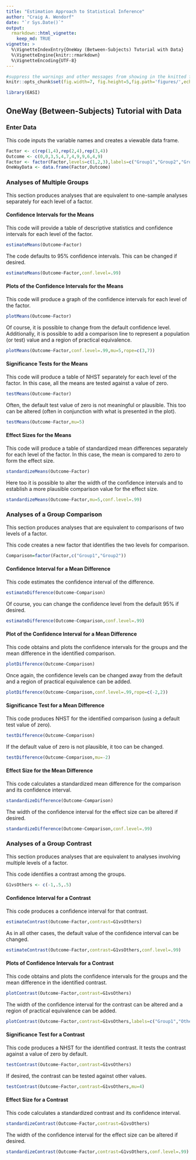 ```yaml
---
title: "Estimation Approach to Statistical Inference"
author: "Craig A. Wendorf"
date: "`r Sys.Date()`"
output: 
  rmarkdown::html_vignette:
    keep_md: TRUE
vignette: >
  %\VignetteIndexEntry{OneWay (Between-Subjects) Tutorial with Data}
  %\VignetteEngine{knitr::rmarkdown}
  %\VignetteEncoding{UTF-8}
---
```


```r
#suppress the warnings and other messages from showing in the knitted file.
knitr::opts_chunk$set(fig.width=7, fig.height=5,fig.path='figures/',echo=TRUE,warning=FALSE,message=FALSE)
```

```r
library(EASI)
```

## OneWay (Between-Subjects) Tutorial with Data

### Enter Data

This code inputs the variable names and creates a viewable data frame.
```r
Factor <- c(rep(1,4),rep(2,4),rep(3,4))
Outcome <- c(0,0,3,5,4,7,4,9,9,6,4,9)
Factor <- factor(Factor,levels=c(1,2,3),labels=c("Group1","Group2","Group3"))
OneWayData <- data.frame(Factor,Outcome)
```

### Analyses of Multiple Groups

This section produces analyses that are equivalent to one-sample analyses separately for each level of a factor.

#### Confidence Intervals for the Means

This code will provide a table of descriptive statistics and confidence intervals for each level of the factor.
```r
estimateMeans(Outcome~Factor)
```

The code defaults to 95% confidence intervals. This can be changed if desired.
```r
estimateMeans(Outcome~Factor,conf.level=.99)
```

#### Plots of the Confidence Intervals for the Means

This code will produce a graph of the confidence intervals for each level of the factor.
```r
plotMeans(Outcome~Factor)
```

Of course, it is possible to change from the default confidence level. Additionally, it is possible to add a comparison line to represent a population (or test) value and a region of practical equivalence.
```r
plotMeans(Outcome~Factor,conf.level=.99,mu=5,rope=c(3,7))
```

#### Significance Tests for the Means

This code will produce a table of NHST separately for each level of the factor. In this case, all the means are tested against a value of zero.
```r
testMeans(Outcome~Factor)
```

Often, the default test value of zero is not meaningful or plausible. This too can be altered (often in conjunction with what is presented in the plot).
```r
testMeans(Outcome~Factor,mu=5)
```

#### Effect Sizes for the Means

This code will produce a table of standardized mean differences separately for each level of the factor. In this case, the mean is compared to zero to form the effect size.
```r
standardizeMeans(Outcome~Factor)
```

Here too it is possible to alter the width of the confidence intervals and to establish a more plausible comparison value for the effect size.
```r
standardizeMeans(Outcome~Factor,mu=5,conf.level=.99)
```

### Analyses of a Group Comparison

This section produces analyses that are equivalent to comparisons of two levels of a factor.

This code creates a new factor that identifies the two levels for comparison.
```r
Comparison=factor(Factor,c("Group1","Group2"))
```

#### Confidence Interval for a Mean Difference

This code estimates the confidence interval of the difference.
```r
estimateDifference(Outcome~Comparison)
```

Of course, you can change the confidence level from the default 95% if desired.
```r
estimateDifference(Outcome~Comparison,conf.level=.99)
```

#### Plot of the Confidence Interval for a Mean Difference

This code obtains and plots the confidence intervals for the groups and the mean difference in the identified comparison.
```r
plotDifference(Outcome~Comparison)
```

Once again, the confidence levels can be changed away from the default and a region of practical equivalence can be added.
```r
plotDifference(Outcome~Comparison,conf.level=.99,rope=c(-2,2))
```

#### Significance Test for a Mean Difference

This code produces NHST for the identified comparison (using a default test value of zero).
```r
testDifference(Outcome~Comparison)
```

If the default value of zero is not plausible, it too can be changed.
```r
testDifference(Outcome~Comparison,mu=-2)
```

#### Effect Size for the Mean Difference

This code calculates a standardized mean difference for the comparison and its confidence interval.
```r
standardizeDifference(Outcome~Comparison)
```

The width of the confidence interval for the effect size can be altered if desired.
```r
standardizeDifference(Outcome~Comparison,conf.level=.99)
```

### Analyses of a Group Contrast

This section produces analyses that are equivalent to analyses involving multiple levels of a factor.

This code identifies a contrast among the groups.
```r
G1vsOthers <- c(-1,.5,.5)
```

#### Confidence Interval for a Contrast

This code produces a confidence interval for that contrast.
```r
estimateContrast(Outcome~Factor,contrast=G1vsOthers)
```

As in all other cases, the default value of the confidence interval can be changed.
```r
estimateContrast(Outcome~Factor,contrast=G1vsOthers,conf.level=.99)
```

#### Plots of Confidence Intervals for a Contrast

This code obtains and plots the confidence intervals for the groups and the mean difference in the identified contrast.
```r
plotContrast(Outcome~Factor,contrast=G1vsOthers)
````

The width of the confidence interval for the contrast can be altered and a region of practical equivalence can be added.
```r
plotContrast(Outcome~Factor,contrast=G1vsOthers,labels=c("Group1","Others"),conf.level=.99,rope=c(-2,2))
```

#### Significance Test for a Contrast

This code produces a NHST for the identified contrast. It tests the contrast against a value of zero by default.
```r
testContrast(Outcome~Factor,contrast=G1vsOthers)
```

If desired, the contrast can be tested against other values.
```r
testContrast(Outcome~Factor,contrast=G1vsOthers,mu=4)
```

#### Effect Size for a Contrast

This code calculates a standardized contrast and its confidence interval.
```r
standardizeContrast(Outcome~Factor,contrast=G1vsOthers)
```

The width of the confidence interval for the effect size can be altered if desired.
```r
standardizeContrast(Outcome~Factor,contrast=G1vsOthers,conf.level=.99)
```
